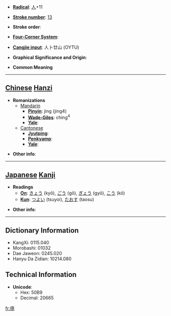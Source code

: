 * '''[[Wiktionary:Chinese radical index| Radical]]''': [[Wiktionary:Chinese radical index 人|人]]+11

* '''[[Wiktionary:Chinese total strokes index|Stroke number]]''': [[Wiktionary:Chinese total strokes index 13|13]]

* '''Stroke order''': 

* '''[[Wiktionary:Chinese four corner index|Four-Corner System]]''': 

* '''[[Wiktionary:Chinese Cangjie index|Cangjie input]]''': 人卜廿山 (OYTU)

* '''Graphical Significance and Origin''': 

* '''Common Meaning'''

----

== [[Chinese]] [[Hanzi]] ==

* '''Romanizations'''
** [[Mandarin]]
*** '''[[Pinyin]]''': jìng (jing4)
*** '''[[Wade-Giles]]''': ching<sup>4</sup>
*** '''[[Yale]]''': 
**[[Cantonese]]
***'''[[Jyutping]]''':
***'''[[Penkyamp]]''': 
***'''[[Yale]]''': 

* '''Other info''': 

----

== [[Japanese]] [[Kanji]] ==

* '''Readings'''
** '''[[On]]''': [[きょう]] (kyō), [[ごう]] (gō), [[ぎょう]] (gyō), [[こう]] (kō)
** '''[[Kun]]''': [[つよい]] (tsuyoi), [[たおす]] (taosu)

* '''Other info''':  

----

== Dictionary Information ==

* KangXi: 0115.040
* Morobashi: 01032
* Dae Jaweon: 0245.020
* Hanyu Da Zidian: 10214.080

== Technical Information ==

* '''Unicode''':
** Hex: 50B9
** Decimal: 20665

[[fr:傹]]